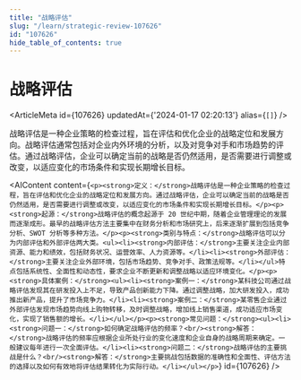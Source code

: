 ```yaml
---
title: "战略评估"
slug: "/learn/strategic-review-107626"
id: "107626"
hide_table_of_contents: true
---
```



# 战略评估

<ArticleMeta id={107626} updatedAt={'2024-01-17 02:20:13'} alias={`[]`} />
<div className='border-solid border-b border-t-0 my-4 border-[var(--ifm-color-gray-300)]' />

战略评估是一种企业策略的检查过程，旨在评估和优化企业的战略定位和发展方向。战略评估通常包括对企业内外环境的分析，以及对竞争对手和市场趋势的评估。通过战略评估，企业可以确定当前的战略是否仍然适用，是否需要进行调整或改变，以适应变化的市场条件和实现长期增长目标。

<AIContent content={`<p><strong>定义：</strong>战略评估是一种企业策略的检查过程，旨在评估和优化企业的战略定位和发展方向。通过战略评估，企业可以确定当前的战略是否仍然适用，是否需要进行调整或改变，以适应变化的市场条件和实现长期增长目标。</p><p><strong>起源：</strong>战略评估的概念起源于 20 世纪中期，随着企业管理理论的发展而逐渐成形。最早的战略评估方法主要集中在财务分析和市场研究上，后来逐渐扩展到包括竞争分析、SWOT 分析等多种方法。</p><p><strong>类别与特点：</strong>战略评估可以分为内部评估和外部评估两大类。<ul><li><strong>内部评估：</strong>主要关注企业内部资源、能力和绩效，包括财务状况、运营效率、人力资源等。</li><li><strong>外部评估：</strong>主要关注企业外部环境，包括市场趋势、竞争对手、政策法规等。</li></ul>特点包括系统性、全面性和动态性，要求企业不断更新和调整战略以适应环境变化。</p><p><strong>具体案例：</strong><ul><li><strong>案例一：</strong>某科技公司通过战略评估发现其在研发投入上不足，导致产品创新能力下降。通过调整战略，加大研发投入，成功推出新产品，提升了市场竞争力。</li><li><strong>案例二：</strong>某零售企业通过外部评估发现市场趋势向线上购物转移，及时调整战略，增加线上销售渠道，成功适应市场变化，实现了销售额的增长。</li></ul></p><p><strong>常见问题：</strong><ul><li><strong>问题一：</strong>如何确定战略评估的频率？<br/><strong>解答：</strong>战略评估的频率应根据企业所处行业的变化速度和企业自身的战略周期来确定。一般建议每年进行一次全面评估。</li><li><strong>问题二：</strong>战略评估的主要挑战是什么？<br/><strong>解答：</strong>主要挑战包括数据的准确性和全面性、评估方法的选择以及如何有效地将评估结果转化为实际行动。</li></ul></p>`} id={107626} />
